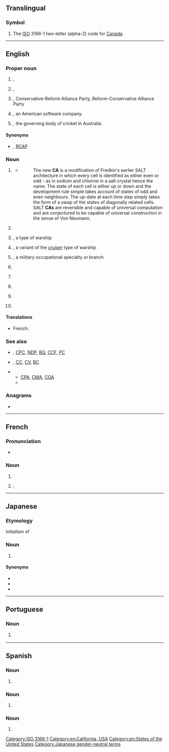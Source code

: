 {{also|Appendix:Variations of "ca"}}
==Translingual==

===Symbol===
{{head|mul|symbol}}

# The [[ISO]] 3166-1 two-letter (alpha-2) code for [[Canada]].

[[Category:ISO 3166-1]]

----

==English==
{{wikipedia|lang=en}}

===Proper noun===
{{en-proper noun}}

# {{lb|en|geography}} {{abbreviation of|en|California|nodot=1}}, {{place|en|state|c/United States of America|continent/North America|a=a}}
# {{lb|en|geography}} {{abbreviation of|en|Canada|nodot=1}}, {{place|en|country|continent/North America|a=a}}
# {{lb|en|Canada|politics}} {{initialism of|en|{{w|Canadian Alliance}}|nodot=1}}, Conservative-Reform Alliance Party, Reform-Conservative Alliance Party
# {{lb|en|software|computing}} {{initialism of|en|{{w|Computer Associates}}|nodot=1}}, an American software company.
# {{lb|en|sports|cricket}} {{abbreviation of|en|{{w|lang=en|Cricket Australia}}|nodot=1}}, the governing body of cricket in Australia.

====Synonyms====
* {{sense|Canadian politics}} {{l|en|CRAP}}, [[RCAP]]

===Noun===
{{en-noun|~}}

# {{lb|en|computing}} {{initialism of|en|cellular automaton}}
#* {{quote-web
|en
|date=2012-07-03
|author=Mike James
|title=A New Computational Universe - Fredkin's SALT CA
|site=www.i-programmer.info
|url=http://www.i-programmer.info/news/112-theory/4445-a-new-computational-universe-fredkins-salt-ca.html
|accessdate=2012-10-25}}
#*: The new '''CA''' is a modification of Fredkin's earlier SALT architecture in which every cell is identified as either even or odd - as in sodium and chlorine in a salt crystal hence the name. The state of each cell is either up or down and the development rule simple takes account of states of odd and even neighbours. The up-date at each time step simply takes the form of a swap of the states of diagonally related cells. SALT '''CAs''' are reversible and capable of universal computation and are conjectured to be capable of universal construction in the sense of Von Neumann.
# {{lb|en|computing}} {{initialism of|en|[[certificate]] [[authority]]}}
# {{lb|en|US|nautical}} {{initialism of|en|armored cruiser|nodot=1}}, a type of warship
# {{lb|en|US|nautical}} {{initialism of|en|heavy cruiser|nodot=1}}, a variant of the [[cruiser]] type of warship
# {{lb|en|US|military}} {{initialism of|en|civil affairs|nodot=1}}, a military occupational specialty or branch
# {{lb|en|organic compound}} {{abbreviation of|en|cyanoacrylate}}
# {{lb|en|Scotland|Canada|AU|NZ|South Africa|accounting}} {{initialism of|en|chartered accountant}}
# {{lb|en|Japan}} {{initialism of|en|cabin attendant}}
# {{initialism of|en|[[central]] [[authority]]}}
# {{lb|en|[[TTY]]/[[TDD]]}} {{initialism of|en|communications assistant}}

====Translations====
{{trans-top|chartered accountant}}
* French: {{t+|fr|CA|lit=comptable agréé}}
{{trans-mid}}
{{trans-bottom}}

===See also===
* {{sense|Canadian politics}} {{l|en|LPC}}, [[CPC]], [[NDP]], [[BQ]], [[CCF]], [[PC]]
* {{sense|US navy}} {{l|en|CL}}, [[CC]], [[CV]], [[BC]]
* {{sense|accountant}}
** [[CPA]], [[CMA]], [[CGA]]
** {{pedia|Chartered Accountant}}

===Anagrams===
* {{anagrams|en|a=ac|-ac|A.C.|A/C|AC|Ac|a-c|a.c.|a/c|ac|ac-|ac.}}

[[Category:en:California, USA]]
[[Category:en:States of the United States]]

----

==French==

===Pronunciation===
* {{fr-IPA|cé-a}}

===Noun===
{{fr-noun|m}}

# {{abbreviation of|fr|[[conseil]] [[d']][[administration]]}}
# {{lb|fr|Canada|accounting}} {{l|en|CA}}; {{initialism of|fr|comptable agréé|gloss={{m|en|chartered accountant}}}}

----

==Japanese==

===Etymology===
Initialism of {{bor|ja|en|cabin attendant}}

===Noun===
{{ja-noun|シー%エー}}

# {{l|en|flight attendant}}

====Synonyms====
* {{ja-r|客%室 乗%務%員|きゃく%しつ じょう%む%いん}}
* {{ja-r|キャビン アテンダント}}
* {{ja-r|スチュワーデス|lit=stewardess}}
{{C|ja|Occupations}}
[[Category:Japanese gender-neutral terms]]

----

==Portuguese==

===Noun===
{{pt-noun|f|-}}

# {{lb|pt|electricity}} {{abbreviation of|pt|corrente alternada}} {{l|en|AC}}

----

==Spanish==

===Noun===
{{es-noun|f|-}}

# {{initialism of|es|[[corriente]] [[alterna]]||[[AC]] or [[alternating current]]}}

===Noun===
{{es-noun|f|CC. AA.}}

# {{initialism of|es|[[comunidad autónoma]]}}

===Noun===
{{es-noun|m|CC. AA.}}

# {{initialism of|es|[[centro de alumnos]]}}